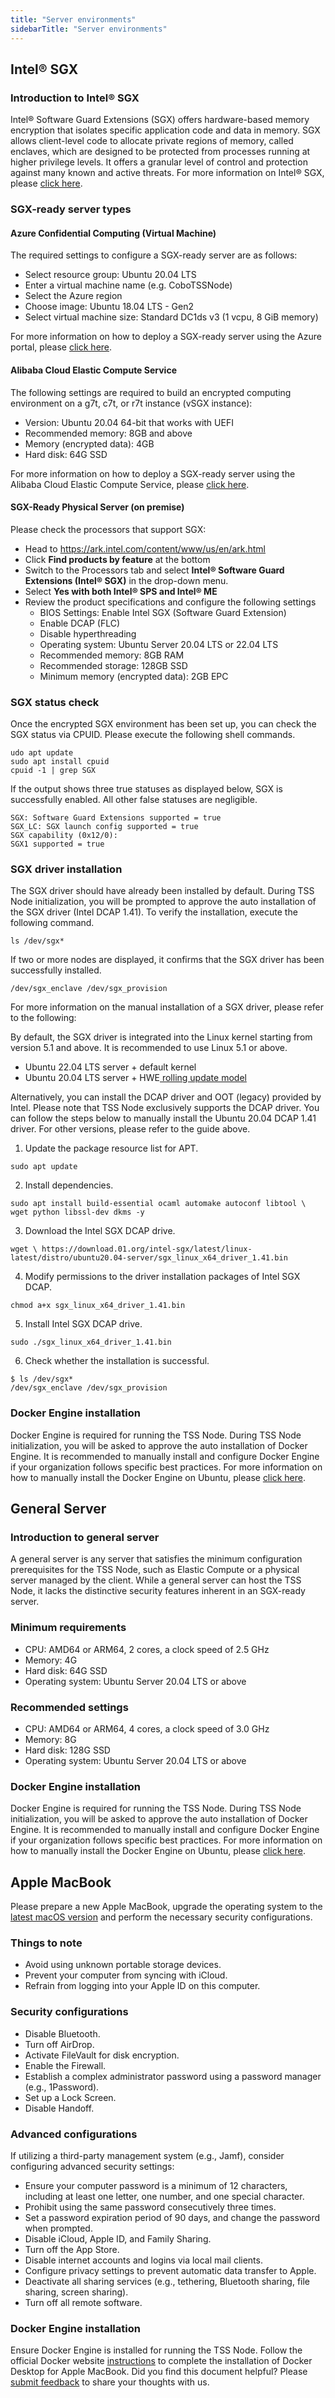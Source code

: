 ```yaml
---
title: "Server environments"
sidebarTitle: "Server environments"
---
```


## Intel® SGX

### Introduction to Intel® SGX

Intel® Software Guard Extensions (SGX) offers hardware-based memory encryption that isolates specific application code and data in memory. SGX allows client-level code to allocate private regions of memory, called enclaves, which are designed to be protected from processes running at higher privilege levels. It offers a granular level of control and protection against many known and active threats. For more information on Intel® SGX, please [click here](https://www.intel.com/content/www/us/en/developer/tools/software-guard-extensions/overview.html). 

### SGX-ready server types

#### Azure Confidential Computing (Virtual Machine)

The required settings to configure a SGX-ready server are as follows:

- Select resource group: Ubuntu 20.04 LTS 
- Enter a virtual machine name (e.g. CoboTSSNode)
- Select the Azure region
- Choose image: Ubuntu 18.04 LTS - Gen2
- Select virtual machine size: Standard DC1ds v3 (1 vcpu, 8 GiB memory)

For more information on how to deploy a SGX-ready server using the Azure portal, please [click here](https://learn.microsoft.com/en-us/azure/confidential-computing/quick-create-portal).

#### Alibaba Cloud Elastic Compute Service

The following settings are required to build an encrypted computing environment on a g7t, c7t, or r7t instance (vSGX instance):

- Version: Ubuntu 20.04 64-bit that works with UEFI  
- Recommended memory: 8GB and above
- Memory (encrypted data): 4GB 
- Hard disk: 64G SSD

For more information on how to deploy a SGX-ready server using the Alibaba Cloud Elastic Compute Service, please [click here](https://www.alibabacloud.com/help/en/ecs/user-guide/build-an-sgx-encrypted-computing-environment).

#### SGX-Ready Physical Server (on premise)  

Please check the processors that support SGX: 

- Head to [https://ark.intel.com/content/www/us/en/ark.html ](https://ark.intel.com/content/www/us/en/ark.html)
- Click **Find products by feature** at the bottom
- Switch to the Processors tab and select **Intel® Software Guard Extensions (Intel® SGX)** in the drop-down menu.
- Select **Yes with both Intel® SPS and Intel® ME**
- Review the product specifications and configure the following settings
  - BIOS Settings: Enable Intel SGX (Software Guard Extension)
  - Enable DCAP (FLC)
  - Disable hyperthreading
  - Operating system: Ubuntu Server 20.04 LTS or 22.04 LTS
  - Recommended memory: 8GB RAM 
  - Recommended storage: 128GB SSD 
  - Minimum memory (encrypted data): 2GB EPC

### SGX status check

Once the encrypted SGX environment has been set up, you can check the SGX status via CPUID. Please execute the following shell commands.

```
udo apt update
sudo apt install cpuid
cpuid -1 | grep SGX
```

If the output shows three true statuses as displayed below, SGX is successfully enabled. All other false statuses are negligible.

```
SGX: Software Guard Extensions supported = true
SGX_LC: SGX launch config supported = true
SGX capability (0x12/0):
SGX1 supported = true
```

### **SGX driver installation**

The SGX driver should have already been installed by default. During TSS Node initialization, you will be prompted to approve the auto installation of the SGX driver (Intel DCAP 1.41). To verify the installation, execute the following command.

```
ls /dev/sgx*
```

If two or more nodes are displayed, it confirms that the SGX driver has been successfully installed.

```
/dev/sgx_enclave /dev/sgx_provision
```

For more information on the manual installation of a SGX driver, please refer to the following:

By default, the SGX driver is integrated into the Linux kernel starting from version 5.1 and above. It is recommended to use Linux 5.1 or above.

- Ubuntu 22.04 LTS server + default kernel
- Ubuntu 20.04 LTS server + HWE[ rolling update model](https://wiki.ubuntu.com/Kernel/LTSEnablementStack)

Alternatively, you can install the DCAP driver and OOT (legacy) provided by Intel. Please note that TSS Node exclusively supports the DCAP driver. You can follow the steps below to manually install the Ubuntu 20.04 DCAP 1.41 driver. For other versions, please refer to the guide above.

1. Update the package resource list for APT.

```
sudo apt update
```

2. Install dependencies.

```
sudo apt install build-essential ocaml automake autoconf libtool \
wget python libssl-dev dkms -y
```

3. Download the Intel SGX DCAP drive. 

```
wget \ https://download.01.org/intel-sgx/latest/linux-latest/distro/ubuntu20.04-server/sgx_linux_x64_driver_1.41.bin
```

4. Modify permissions to the driver installation packages of Intel SGX DCAP.

```
chmod a+x sgx_linux_x64_driver_1.41.bin
```

5. Install Intel SGX DCAP drive. 

```
sudo ./sgx_linux_x64_driver_1.41.bin
```

6. Check whether the installation is successful.

```
$ ls /dev/sgx*
/dev/sgx_enclave /dev/sgx_provision
```

### **Docker Engine installation**

Docker Engine is required for running the TSS Node. During TSS Node initialization, you will be asked to approve the auto installation of Docker Engine. It is recommended to manually install and configure Docker Engine if your organization follows specific best practices. For more information on how to manually install the Docker Engine on Ubuntu, please [click here](https://docs.docker.com/engine/install/ubuntu/).

## General Server

### **Introduction to general server**

A general server is any server that satisfies the minimum configuration prerequisites for the TSS Node, such as Elastic Compute or a physical server managed by the client. While a general server can host the TSS Node, it lacks the distinctive security features inherent in an SGX-ready server.

### **Minimum requirements**

- CPU: AMD64 or ARM64, 2 cores, a clock speed of 2.5 GHz 
- Memory: 4G
- Hard disk: 64G SSD
- Operating system: Ubuntu Server 20.04 LTS or above

### **Recommended settings** 

- CPU: AMD64 or ARM64, 4 cores, a clock speed of 3.0 GHz 
- Memory: 8G
- Hard disk: 128G SSD
- Operating system: Ubuntu Server 20.04 LTS or above

### **Docker Engine installation**

Docker Engine is required for running the TSS Node. During TSS Node initialization, you will be asked to approve the auto installation of Docker Engine. It is recommended to manually install and configure Docker Engine if your organization follows specific best practices. For more information on how to manually install the Docker Engine on Ubuntu, please [click here](https://docs.docker.com/engine/install/ubuntu/).

## Apple MacBook

Please prepare a new Apple MacBook, upgrade the operating system to the [latest macOS version](https://support.apple.com/en-sg/109033) and perform the necessary security configurations.

### **Things to note**

- Avoid using unknown portable storage devices. 
- Prevent your computer from syncing with iCloud. 
- Refrain from logging into your Apple ID on this computer.

### **Security configurations**

- Disable Bluetooth.
- Turn off AirDrop.
- Activate FileVault for disk encryption.
- Enable the Firewall.
- Establish a complex administrator password using a password manager (e.g., 1Password).
- Set up a Lock Screen.
- Disable Handoff.

### **Advanced configurations**

If utilizing a third-party management system (e.g., Jamf), consider configuring advanced security settings:

- Ensure your computer password is a minimum of 12 characters, including at least one letter, one number, and one special character.
- Prohibit using the same password consecutively three times.
- Set a password expiration period of 90 days, and change the password when prompted.
- Disable iCloud, Apple ID, and Family Sharing.
- Turn off the App Store.
- Disable internet accounts and logins via local mail clients.
- Configure privacy settings to prevent automatic data transfer to Apple.
- Deactivate all sharing services (e.g., tethering, Bluetooth sharing, file sharing, screen sharing).
- Turn off all remote software.

### **Docker Engine installation**

Ensure Docker Engine is installed for running the TSS Node. Follow the official Docker website [instructions](https://docs.docker.com/desktop/install/mac-install/) to complete the installation of Docker Desktop for Apple MacBook.
<Tip>Did you find this document helpful? Please [submit feedback](https://forms.zohopublic.com/cobo/form/DocumentFeedbackForm/formperma/QvLOhxJv1_JMsJ-1dleZ8Itb_7rzN-LtgvsDdxosoVI) to share your thoughts with us.</Tip>
